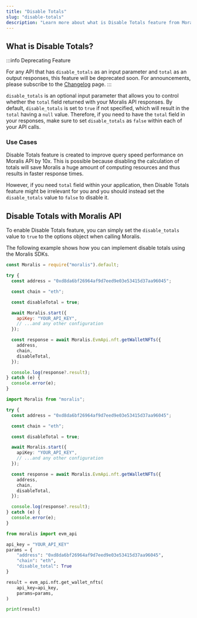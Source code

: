 ```yaml
---
title: "Disable Totals"
slug: "disable-totals"
description: "Learn more about what is Disable Totals feature from Moralis APIs is and how it affects your API performances."
---
```


## What is Disable Totals?

:::info Deprecating Feature

For any API that has `disable_totals` as an input parameter and `total` as an output responses, this feature will be deprecated soon. For announcements, please subscribe to the [Changelog](/changelog) page.
:::

`disable_totals` is an optional input parameter that allows you to control whether the `total` field returned with your Moralis API responses. By default, `disable_totals` is set to `true` if not specified, which will result in the `total` having a `null` value. Therefore, if you need to have the `total` field in your responses, make sure to set `disable_totals` as `false` within each of your API calls.

### Use Cases

Disable Totals feature is created to improve query speed performance on Moralis API by 10x. This is possible because disabling the calculation of totals will save Moralis a huge amount of computing resources and thus results in faster response times.

However, if you need `total` field within your application, then Disable Totals feature might be irrelevant for you and you should instead set the `disable_totals` value to `false` to disable it.

## Disable Totals with Moralis API

To enable Disable Totals feature, you can simply set the `disable_totals` value to `true` to the options object when calling Moralis.

The following example shows how you can implement disable totals using the Moralis SDKs.


<Tabs>
  <TabItem value="javascript" label="index.js (JavaScript)" default>

```js
const Moralis = require("moralis").default;

try {
  const address = "0xd8da6bf26964af9d7eed9e03e53415d37aa96045";

  const chain = "eth";

  const disableTotal = true;

  await Moralis.start({
    apiKey: "YOUR_API_KEY",
    // ...and any other configuration
  });

  const response = await Moralis.EvmApi.nft.getWalletNFTs({
    address,
    chain,
    disableTotal,
  });

  console.log(response?.result);
} catch (e) {
  console.error(e);
}
```

</TabItem>
<TabItem value="typescript" label="index.ts (TypeScript)">

```ts
import Moralis from "moralis";

try {
  const address = "0xd8da6bf26964af9d7eed9e03e53415d37aa96045";

  const chain = "eth";

  const disableTotal = true;

  await Moralis.start({
    apiKey: "YOUR_API_KEY",
    // ...and any other configuration
  });

  const response = await Moralis.EvmApi.nft.getWalletNFTs({
    address,
    chain,
    disableTotal,
  });

  console.log(response?.result);
} catch (e) {
  console.error(e);
}
```

</TabItem>
<TabItem value="python" label="index.py (Python)">

```py
from moralis import evm_api

api_key = "YOUR_API_KEY"
params = {
    "address": "0xd8da6bf26964af9d7eed9e03e53415d37aa96045",
    "chain": "eth",
    "disable_total": True
}

result = evm_api.nft.get_wallet_nfts(
    api_key=api_key,
    params=params,
)

print(result)
```

</TabItem>
</Tabs>
